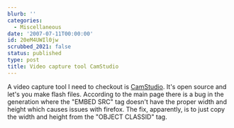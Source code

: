 ```yaml
---
blurb: ''
categories:
  - Miscellaneous
date: '2007-07-11T00:00:00'
id: 20eM4UWIl0jw
scrubbed_2021: false
status: published
type: post
title: Video capture tool CamStudio
---
```


A video capture tool I need to checkout is
[CamStudio](http://www.camstudio.org/). It's open source and let's
you make flash files. According to the main page there is a bug in
the generation where the "EMBED SRC" tag doesn't have the proper
width and height which causes issues with firefox. The fix,
apparently, is to just copy the width and height from the "OBJECT
CLASSID" tag.
